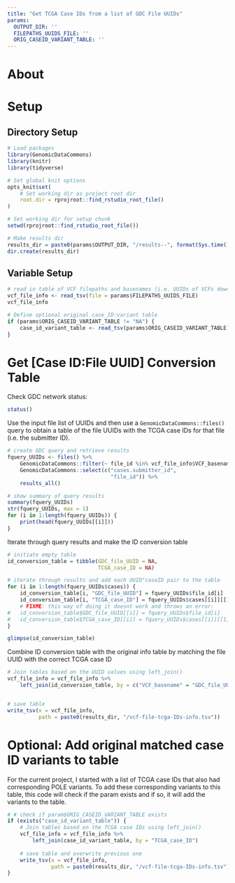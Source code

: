 ```yaml
---
title: "Get TCGA Case IDs from a list of GDC File UUIDs"
params:
  OUTPUT_DIR: ''
  FILEPATHS_UUIDS_FILE: ''
  ORIG_CASEID_VARIANT_TABLE: ''
---
```


# About

# Setup

## Directory Setup

```r
# Load packages
library(GenomicDataCommons)
library(knitr)
library(tidyverse)

# Set global knit options
opts_knit$set(
	# Set working dir as project root dir
	root.dir = rprojroot::find_rstudio_root_file()
)

# Set working dir for setup chunk
setwd(rprojroot::find_rstudio_root_file())

# Make results dir
results_dir = paste0(params$OUTPUT_DIR, "/results--", format(Sys.time(), '%Y-%m-%d-%H%M%S'))
dir.create(results_dir)
```

## Variable Setup

```r
# read in table of VCF filepaths and basenames (i.e. UUIDs of VCFs downloaded from the GDC)
vcf_file_info <- read_tsv(file = params$FILEPATHS_UUIDS_FILE)
vcf_file_info

# Define optional original case_ID:variant table
if (params$ORIG_CASEID_VARIANT_TABLE != "NA") {
    case_id_variant_table <- read_tsv(params$ORIG_CASEID_VARIANT_TABLE)
}
```

# Get [Case ID:File UUID] Conversion Table

Check GDC network status:

```r
status()
```

Use the input file list of UUIDs and then use a `GenomicDataCommons::files()` query to obtain a table of the file UUIDs with the TCGA case IDs for that file (i.e. the submitter ID).

```r
# create GDC query and retrieve results
fquery_UUIDs <- files() %>% 
    GenomicDataCommons::filter(~ file_id %in% vcf_file_info$VCF_basename) %>% 
    GenomicDataCommons::select(c("cases.submitter_id", 
                                 "file_id")) %>% 
    results_all()

# show summary of query results
summary(fquery_UUIDs)
str(fquery_UUIDs, max = 1)
for (i in 1:length(fquery_UUIDs)) {
    print(head(fquery_UUIDs[[i]]))
}
```

Iterate through query results and make the ID conversion table

```r
# initiate empty table
id_conversion_table = tibble(GDC_file_UUID = NA, 
							 TCGA_case_ID = NA)

# iterate through results and add each UUID"caseID pair to the table
for (i in 1:length(fquery_UUIDs$cases)) {
	id_conversion_table[i, "GDC_file_UUID"] = fquery_UUIDs$file_id[i]
	id_conversion_table[i, "TCGA_case_ID"] = fquery_UUIDs$cases[[i]][[1]]
    # FIXME: this way of doing it doesnt work and throws an error:
# 	id_conversion_table$GDC_file_UUID[[i]] = fquery_UUIDs$file_id[i]
# 	id_conversion_table$TCGA_case_ID[[i]] = fquery_UUIDs$cases[[i]][[1]]
}

glimpse(id_conversion_table)
```

Combine ID conversion table with the original info table by matching the file UUID with the correct TCGA case ID

```r
# Join tables based on the UUID values using left_join()
vcf_file_info = vcf_file_info %>% 
    left_join(id_conversion_table, by = c("VCF_basename" = "GDC_file_UUID"))


# save table
write_tsv(x = vcf_file_info, 
          path = paste0(results_dir, "/vcf-file-tcga-IDs-info.tsv"))
```

# Optional: Add original matched case ID variants to table

For the current project, I started with a list of TCGA case IDs that also had corresponding POLE variants. To add these corresponding variants to this table, this code will check if the param exists and if so, it will add the variants to the table.

```r
# # check if param$ORIG_CASEID_VARIANT_TABLE exists
if (exists("case_id_variant_table")) {
    # Join tables based on the TCGA case IDs using left_join()
    vcf_file_info = vcf_file_info %>% 
        left_join(case_id_variant_table, by = "TCGA_case_ID")
    
    # save table and overwrite previous one
    write_tsv(x = vcf_file_info, 
              path = paste0(results_dir, "/vcf-file-tcga-IDs-info.tsv"))
}
```

